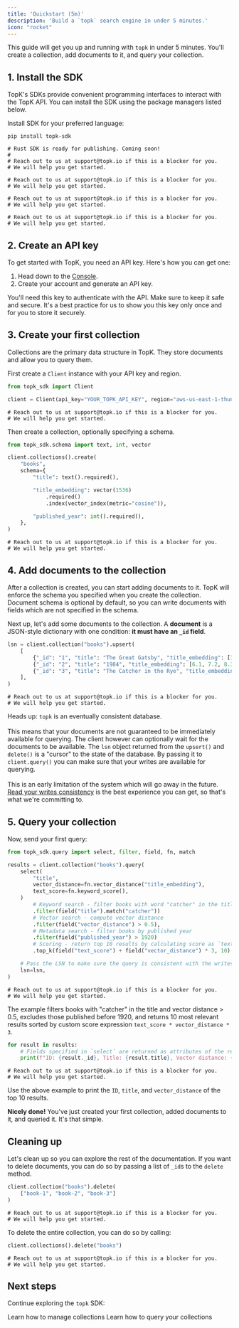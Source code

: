 ```yaml
---
title: 'Quickstart (5m)'
description: 'Build a `topk` search engine in under 5 minutes.'
icon: "rocket"
---
```



This guide will get you up and running with `topk` in under 5 minutes. You'll create a collection, add documents to it, and query your collection.

## 1. Install the SDK

TopK's SDKs provide convenient programming interfaces to interact with the TopK API. You can install the SDK using the package managers listed below.

Install SDK for your preferred language:

<CodeGroup>

```shell Python
pip install topk-sdk
```

```shell Rust
# Rust SDK is ready for publishing. Coming soon!
#
# Reach out to us at support@topk.io if this is a blocker for you.
# We will help you get started.
```

```shell JavaScript
# Reach out to us at support@topk.io if this is a blocker for you.
# We will help you get started.
```

```shell REST
# Reach out to us at support@topk.io if this is a blocker for you.
# We will help you get started.
```

```shell gRPC
# Reach out to us at support@topk.io if this is a blocker for you.
# We will help you get started.
```

</CodeGroup>


## 2. Create an API key

To get started with TopK, you need an API key. Here's how you can get one:

1. Head down to the <a href="https://console.topk.io" target="_blank">Console</a>. 
2. Create your account and generate an API key. 

You'll need this key to authenticate with the API. Make sure to keep it safe and secure. It's a best practice for us to show you this key only once and for you to store it securely.

## 3. Create your first collection

Collections are the primary data structure in TopK. They store documents and allow you to query them.

First create a `Client` instance with your API key and <Tooltip tip="TopK region is where your data is stored. It maps to a specific cloud region.">region</Tooltip>. 

<CodeGroup>

```python Python
from topk_sdk import Client

client = Client(api_key="YOUR_TOPK_API_KEY", region="aws-us-east-1-thunderbird")
```

```shell JavaScript
# Reach out to us at support@topk.io if this is a blocker for you.
# We will help you get started.
```

</CodeGroup>

Then create a collection, optionally specifying a schema. 

<CodeGroup>

```python Python
from topk_sdk.schema import text, int, vector

client.collections().create(
    "books",
    schema={
        "title": text().required(),

        "title_embedding": vector(1536)
            .required()
            .index(vector_index(metric="cosine")),

        "published_year": int().required(),
    },
)
```

```shell JavaScript
# Reach out to us at support@topk.io if this is a blocker for you.
# We will help you get started.
```

</CodeGroup>

## 4. Add documents to the collection

After a collection is created, you can start adding documents to it. TopK will enforce the schema you specified when you create the collection. Document schema is optional by default, so you can write documents with fields which are not specified in the schema.

Next up, let's add some documents to the collection. A **document** is a JSON-style dictionary with one condition: **it must have an `_id` field**.

<CodeGroup>

```python Python
lsn = client.collection("books").upsert(
    [
        {"_id": "1", "title": "The Great Gatsby", "title_embedding": [3.1, 6.2, 9.3, ...], "published_year": 1925},
        {"_id": "2", "title": "1984", "title_embedding": [6.1, 7.2, 8.3, ...], "published_year": 1949},
        {"_id": "3", "title": "The Catcher in the Rye", "title_embedding": [1.1, 2.2, 3.3, ...], "published_year": 1951},
    ],
)
```

```shell JavaScript
# Reach out to us at support@topk.io if this is a blocker for you.
# We will help you get started.
```

</CodeGroup>

<Warning>Heads up: `topk` is an eventually consistent database.<br /><br />This means that your documents are not guaranteed to be immediately available for querying. The client however can optionally wait for the documents to be available. The `lsn` object returned from the `upsert()` and `delete()` is a "cursor" to the state of the database. By passing it to `client.query()` you can make sure that your writes are available for querying.<br /><br />This is an early limitation of the system which will go away in the future. <a href="https://www.geeksforgeeks.org/read-your-writes-consistency-in-system-design/">Read your writes consistency</a> is the best experience you can get, so that's what we're committing to.</Warning>

## 5. Query your collection

Now, send your first query:

<CodeGroup>

```python Python
from topk_sdk.query import select, filter, field, fn, match

results = client.collection("books").query(
    select(
        "title",
        vector_distance=fn.vector_distance("title_embedding"),
        text_score=fn.keyword_score(),
    )
        # Keyword search - filter books with word "catcher" in the title
        .filter(field("title").match("catcher"))
        # Vector search - compute vector distance
        .filter(field("vector_distance") > 0.5),
        # Metadata search - filter books by published year
        .filter(field("published_year") > 1920)
        # Scoring - return top 10 results by calculating score as `text_score + vector_distance * 3`
        .top_k(field("text_score") + field("vector_distance") * 3, 10)

    # Pass the LSN to make sure the query is consistent with the writes. 
    lsn=lsn,
)
```

```shell JavaScript
# Reach out to us at support@topk.io if this is a blocker for you.
# We will help you get started.
```

</CodeGroup>

The example filters books with "catcher" in the title and vector distance > 0.5, excludes those published before 1920, and returns 10 most relevant results sorted by custom score expression `text_score * vector_distance * 3`.

<CodeGroup>

```python Python
for result in results:
    # Fields specified in `select` are returned as attributes of the result object. `_id` is always returned.
    print(f"ID: {result._id}, Title: {result.title}, Vector distance: {result.vector_distance}")
```

```shell JavaScript
# Reach out to us at support@topk.io if this is a blocker for you.
# We will help you get started.
```

</CodeGroup>

Use the above example to print the `ID`, `title`, and `vector_distance` of the top 10 results.

<Check>**Nicely done!** You've just created your first collection, added documents to it, and queried it. It's that simple.</Check>

## Cleaning up

Let's clean up so you can explore the rest of the documentation. If you want to delete documents, you can do so by passing a list of `_id`s to the `delete` method.

<CodeGroup>

```python Python
client.collection("books").delete(
    ["book-1", "book-2", "book-3"]
)
```

```shell JavaScript
# Reach out to us at support@topk.io if this is a blocker for you.
# We will help you get started.
```

</CodeGroup>

To delete the entire collection, you can do so by calling:

<CodeGroup>

```python Python
client.collections().delete("books")
```

```shell JavaScript
# Reach out to us at support@topk.io if this is a blocker for you.
# We will help you get started.
```

</CodeGroup>

<Support />

## Next steps

Continue exploring the `topk` SDK:

<CardGroup>

<Card title="Managing collections" icon="paintbrush" href="/collections/create">
  Learn how to manage collections
</Card>

<Card title="Querying" icon="square-code" href="/documents/query">
  Learn how to query your collections
</Card>

</CardGroup>
